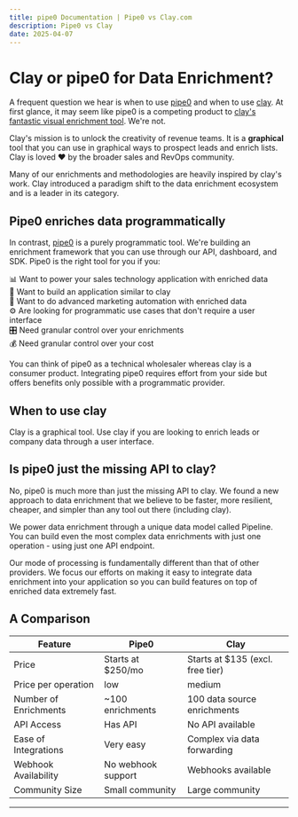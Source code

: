 ```yaml
---
title: pipe0 Documentation | Pipe0 vs Clay.com
description: Pipe0 vs Clay
date: 2025-04-07
---
```


# Clay or pipe0 for Data Enrichment?

A frequent question we hear is when to use [pipe0](https://pipe0.com) and when to use [clay](https://clay.com). At first glance, it may 
seem like pipe0 is a competing product to [clay's fantastic visual enrichment tool](https://clay.com). We're not.

Clay's mission is to unlock the creativity of revenue teams. It is a **graphical** tool that you can use in graphical
ways to prospect leads and enrich lists. Clay is loved ❤️ by the broader sales and RevOps community.

Many of our enrichments and methodologies are heavily inspired by clay's work. Clay introduced a 
paradigm shift to the data enrichment ecosystem and is a leader in its category.

## Pipe0 enriches data programmatically

In contrast, [pipe0](https://pipe0.com) is a purely programmatic tool. We're building an enrichment framework 
that you can use through our API, dashboard, and SDK. Pipe0 is the right tool for you if you:

📊 Want to power your sales technology application with enriched data <br />
🌈 Want to build an application similar to clay <br />
🤖 Want to do advanced marketing automation with enriched data <br />
⚙️ Are looking for programmatic use cases that don't require a user interface <br />
🎛️ Need granular control over your enrichments <br />
💰 Need granular control over your cost <br />

You can think of pipe0 as a technical wholesaler whereas clay is a consumer product. Integrating pipe0 requires 
effort from your side but offers benefits only possible with a programmatic provider.

## When to use clay

Clay is a graphical tool. Use clay if you are looking to enrich leads or company data through a user interface.

## Is pipe0 just the missing API to clay?

No, pipe0 is much more than just the missing API to clay. We found a new approach to data enrichment that 
we believe to be faster, more resilient, cheaper, and simpler than any tool out there (including clay).

We power data enrichment through a unique data model called <AppLink linkType="pipeline">Pipeline</AppLink>.
You can build even the most complex data enrichments with just one operation - using just one API endpoint.

Our mode of processing is fundamentally different than that of other providers. We focus our efforts on 
making it easy to integrate data enrichment into your application so you can build features on top of enriched data
extremely fast.

## A Comparison

| Feature                  | Pipe0             | Clay              |
|--------------------------|-------------------|-------------------|
| Price                    | Starts at $250/mo | Starts at $135 (excl. free tier)    |
| Price per operation      | low               | medium            |
| Number of Enrichments    | ~100 enrichments  | 100 data source enrichments |
| API Access               | Has API           | No API available  |
| Ease of Integrations     | Very easy         | Complex via data forwarding |
| Webhook Availability     | No webhook support| Webhooks available |
| Community Size           | Small community   | Large community   |

--- 
